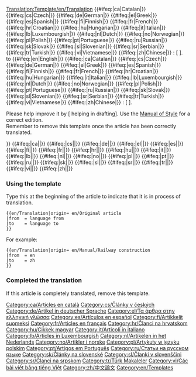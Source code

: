 <noinclude>[[Translation:Template/en/Translation]]</noinclude><noinclude></noinclude>
{{en/Ambox| type  = style
| image = en/Translation.png
| text  = <strong>This article is being translated from the original <!--
-->{{#ifeq:{{{from|}}}|en|English|}}<!--
-->{{#ifeq:{{{from|}}}|ca|Catalan|}}<!--
-->{{#ifeq:{{{from|}}}|cs|Czech|}}<!--
-->{{#ifeq:{{{from|}}}|de|German|}}<!--
-->{{#ifeq:{{{from|}}}|el|Greek|}}<!--
-->{{#ifeq:{{{from|}}}|es|Spanish|}}<!--
-->{{#ifeq:{{{from|}}}|fi|Finnish|}}<!--
-->{{#ifeq:{{{from|}}}|fr|French|}}<!--
-->{{#ifeq:{{{from|}}}|hr|Croatian|}}<!--
-->{{#ifeq:{{{from|}}}|hu|Hungarian|}}<!--
-->{{#ifeq:{{{from|}}}|it|Italian|}}<!--
-->{{#ifeq:{{{from|}}}|lb|Luxembourgish|}}<!--
-->{{#ifeq:{{{from|}}}|nl|Dutch|}}<!--
-->{{#ifeq:{{{from|}}}|no|Norwegian|}}<!--
-->{{#ifeq:{{{from|}}}|pl|Polish|}}<!--
-->{{#ifeq:{{{from|}}}|pt|Portuguese|}}<!--
-->{{#ifeq:{{{from|}}}|ru|Russian|}}<!--
-->{{#ifeq:{{{from|}}}|sk|Slovak|}}<!--
-->{{#ifeq:{{{from|}}}|sl|Slovenian|}}<!--
-->{{#ifeq:{{{from|}}}|sr|Serbian|}}<!--
-->{{#ifeq:{{{from|}}}|tr|Turkish|}}<!--
-->{{#ifeq:{{{from|}}}|vi|Vietnamese|}}<!--
-->{{#ifeq:{{{from|}}}|zh|Chinese|}}<!--
-->: <includeonly>[{{SERVER}}{{localurl:{{NAMESPACE}}:{{{origin}}}|action=view}} {{{origin}}}]</includeonly><noinclude>{{{origin}}}</noinclude>.</strong><br/></includeonly><!--
--> to <!--
-->{{#ifeq:{{{to|}}}|en|English|}}<!--
-->{{#ifeq:{{{to|}}}|ca|Catalan|}}<!--
-->{{#ifeq:{{{to|}}}|cs|Czech|}}<!--
-->{{#ifeq:{{{to|}}}|de|German|}}<!--
-->{{#ifeq:{{{to|}}}|el|Greek|}}<!--
-->{{#ifeq:{{{to|}}}|es|Spanish|}}<!--
-->{{#ifeq:{{{to|}}}|fi|Finnish|}}<!--
-->{{#ifeq:{{{to|}}}|fr|French|}}<!--
-->{{#ifeq:{{{to|}}}|hr|Croatian|}}<!--
-->{{#ifeq:{{{to|}}}|hu|Hungarian|}}<!--
-->{{#ifeq:{{{to|}}}|it|Italian|}}<!--
-->{{#ifeq:{{{to|}}}|lb|Luxembourgish|}}<!--
-->{{#ifeq:{{{to|}}}|nl|Dutch|}}<!--
-->{{#ifeq:{{{to|}}}|no|Norwegian|}}<!--
-->{{#ifeq:{{{to|}}}|pl|Polish|}}<!--
-->{{#ifeq:{{{to|}}}|pt|Portuguese|}}<!--
-->{{#ifeq:{{{to|}}}|ru|Russian|}}<!--
-->{{#ifeq:{{{to|}}}|sk|Slovak|}}<!--
-->{{#ifeq:{{{to|}}}|sl|Slovenian|}}<!--
-->{{#ifeq:{{{to|}}}|sr|Serbian|}}<!--
-->{{#ifeq:{{{to|}}}|tr|Turkish|}}<!--
-->{{#ifeq:{{{to|}}}|vi|Vietnamese|}}<!--
-->{{#ifeq:{{{to|}}}|zh|Chinese|}}<!--
-->:
<includeonly>[{{SERVER}}{{localurl:{{NAMESPACE}}:{{{origin}}}|action=view}} {{{origin}}}]</includeonly><noinclude>{{{origin}}}</noinclude>.</strong><br/>
<p style="font-size: 90%">Please help improve it by [{{SERVER}}{{localurl:{{NAMESPACE}}:{{PAGENAME}}|action=edit}} helping in drafting]. Use the [[en/Wiki/Manual of Style|Manual of Style]] for a correct edition.<br/>
Remember to remove this template once the article has been correctly translated.</p>
}}
<includeonly><!--
-->{{#ifeq:{{{to|}}}|ca|[[Category:ca/Articles en català]]|}}<!--
-->{{#ifeq:{{{to|}}}|cs|[[Category:cs/Články v českých]]|}}<!--
-->{{#ifeq:{{{to|}}}|de|[[Category:de/Artikel in deutscher Sprache]]|}}<!--
-->{{#ifeq:{{{to|}}}|el|[[Category:el/Τα άρθρα στην ελληνική γλώσσα]]|}}<!--
-->{{#ifeq:{{{to|}}}|es|[[Category:es/Artículos en español]]|}}<!--
-->{{#ifeq:{{{to|}}}|fi|[[Category:fi/Artikkelit suomeksi]]|}}<!--
-->{{#ifeq:{{{to|}}}|fr|[[Category:fr/Articles en français]]|}}<!--
-->{{#ifeq:{{{to|}}}|hr|[[Category:hr/Članci na hrvatskom]]|}}<!--
-->{{#ifeq:{{{to|}}}|hu|[[Category:hu/Cikkek magyar]]|}}<!--
-->{{#ifeq:{{{to|}}}|it|[[Category:it/Articoli in italiano]]|}}<!--
-->{{#ifeq:{{{to|}}}|lb|[[Category:lb/Articles in Luxembourgish]]|}}<!--
-->{{#ifeq:{{{to|}}}|nl|[[Category:nl/Artikelen in het Nederlands]]|}}<!--
-->{{#ifeq:{{{to|}}}|no|[[Category:no/Artikler i norske]]|}}<!--
-->{{#ifeq:{{{to|}}}|pl|[[Category:pl/Artykuły w języku polskim]]|}}<!--
-->{{#ifeq:{{{to|}}}|pt|[[Category:pt/Artigos em Português]]|}}<!--
-->{{#ifeq:{{{to|}}}|ru|[[Category:ru/Статьи на русском языке]]|}}<!--
-->{{#ifeq:{{{to|}}}|sk|[[Category:sk/Články na slovenské]]|}}<!--
-->{{#ifeq:{{{to|}}}|sl|[[Category:sl/Članki v slovenščini]]|}}<!--
-->{{#ifeq:{{{to|}}}|sr|[[Category:sr/Članci na srpskom]]|}}<!--
-->{{#ifeq:{{{to|}}}|tr|[[Category:tr/Türk Makaleler]]|}}<!--
-->{{#ifeq:{{{to|}}}|vi|[[Category:vi/Các bài viết bằng tiếng Việt]]|}}<!--
-->{{#ifeq:{{{to|}}}|zh|[[Category:zh/中文論文]]|}}<!--
--></includeonly><noinclude>
=== Using the template ===
Type this at the beginning of the article to indicate that it is in process of translation.
<pre>
{{en/Translation|origin= en/Original article
|from  = language from
|to    = language to
}}
</pre>
For example:
<pre>
{{en/Translation|origin= en/Manual/Railway construction
|from  = en
|to    = zh
}}
</pre>
{{en/Translation|origin= en/Manual/Railway construction
|from  = en
|to    = zh
}}
=== Completed the translation===
If this article is completely translated, remove this template.

[[Category:en/Templates]]
</noinclude>